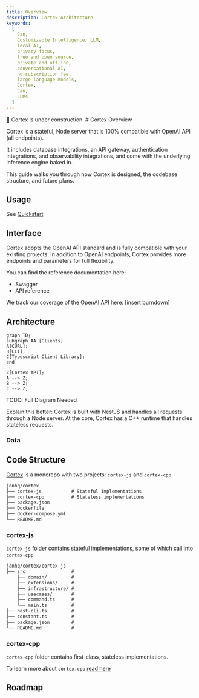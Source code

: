 ```yaml
---
title: Overview
description: Cortex Architecture
keywords:
  [
    Jan,
    Customizable Intelligence, LLM,
    local AI,
    privacy focus,
    free and open source,
    private and offline,
    conversational AI,
    no-subscription fee,
    large language models,
    Cortex,
    Jan,
    LLMs
  ]
---
```




<Callout type="warning">
🚧 Cortex is under construction.
</Callout>
# Cortex Overview

Cortex is a stateful, Node server that is 100% compatible with OpenAI API (all endpoints). 

It includes database integrations, an API gateway, authentication integrations, and observability integrations, and come with the underlying inference engine baked in.

This guide walks you through how Cortex is designed, the codebase structure, and future plans.

## Usage

See [Quickstart](/cortex/quickstart)

## Interface

Cortex adopts the OpenAI API standard and is fully compatible with your existing projects. In addition to OpenAI endpoints, Cortex provides more endpoints and parameters for full flexibility.

You can find the reference documentation here:
- Swagger
- API reference

We track our coverage of the OpenAI API here: 
[insert burndown]

## Architecture

```mermaid
graph TD;
subgraph AA [Clients]
A[CURL];
B[CLI];
C[Typescript Client Library];
end

Z[Cortex API];
A --> Z;
B --> Z;
C --> Z;
```

TODO: Full Diagram Needed

Explain this better: Cortex is built with NestJS and handles all requests through a Node server. At the core, Cortex has a C++ runtime that handles stateless requests.

### Data

## Code Structure

[Cortex](https://github.com/janhq/cortex) is a monorepo with two projects: `cortex-js` and `cortex-cpp`.

```markdown
janhq/cortex
├── cortex-js           # Stateful implementations
├── cortex-cpp          # Stateless implementations
├── package.json
├── Dockerfile          
├── docker-compose.yml
└── README.md
```

### cortex-js

`cortex-js` folder contains stateful implementations, some of which call into `cortex-cpp`.

```markdown
janhq/cortex/cortex-js
├── src                 # 
    ├── domain/         # 
    ├── extensions/     # 
    ├── infrastructure/ # 
    ├── usecases/       # 
    ├── command.ts      # 
    └── main.ts         #
├── nest-cli.ts         #
├── constant.ts         #
├── package.json        #
└── README.md           #
```

### cortex-cpp

`cortex-cpp` folder contains first-class, stateless implementations.

To learn more about `cortex.cpp` [read here](/cortex/architecture/cortexcpp)

## Roadmap
